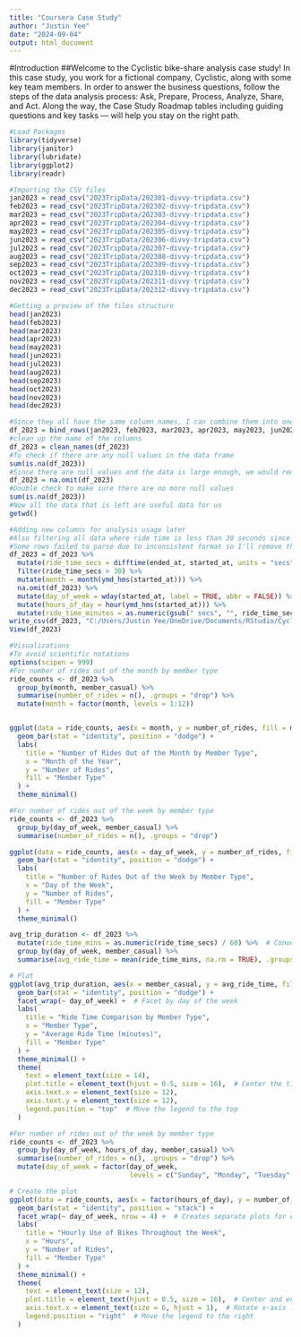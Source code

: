 ---
title: "Coursera Case Study"
author: "Justin Yee"
date: "2024-09-04"
output: html_document
---
#Introduction
##Welcome to the Cyclistic bike-share analysis case study! In this case study, you work for a fictional company, Cyclistic, along with some key team members. In order to answer the business questions, follow the steps of the data analysis process: Ask, Prepare, Process, Analyze, Share, and Act. Along the way, the Case Study Roadmap tables including guiding questions and key tasks — will help you stay on the right path.

```{r}
#Load Packages
library(tidyverse)
library(janitor)
library(lubridate)
library(ggplot2)
library(readr)
```

```{r}
#Importing the CSV files
jan2023 = read_csv("2023TripData/202301-divvy-tripdata.csv")
feb2023 = read_csv("2023TripData/202302-divvy-tripdata.csv")
mar2023 = read_csv("2023TripData/202303-divvy-tripdata.csv")
apr2023 = read_csv("2023TripData/202304-divvy-tripdata.csv")
may2023 = read_csv("2023TripData/202305-divvy-tripdata.csv")
jun2023 = read_csv("2023TripData/202306-divvy-tripdata.csv")
jul2023 = read_csv("2023TripData/202307-divvy-tripdata.csv")
aug2023 = read_csv("2023TripData/202308-divvy-tripdata.csv")
sep2023 = read_csv("2023TripData/202309-divvy-tripdata.csv")
oct2023 = read_csv("2023TripData/202310-divvy-tripdata.csv")
nov2023 = read_csv("2023TripData/202311-divvy-tripdata.csv")
dec2023 = read_csv("2023TripData/202312-divvy-tripdata.csv")
```

```{r}
#Getting a preview of the files structure
head(jan2023)
head(feb2023)
head(mar2023)
head(apr2023)
head(may2023)
head(jun2023)
head(jul2023)
head(aug2023)
head(sep2023)
head(oct2023)
head(nov2023)
head(dec2023)
```

```{r}
#Since they all have the same column names, I can combine them into one date frame
df_2023 = bind_rows(jan2023, feb2023, mar2023, apr2023, may2023, jun2023, jul2023, aug2023, sep2023, oct2023, nov2023, dec2023)
#clean up the name of the columns
df_2023 = clean_names(df_2023)
#To check if there are any null values in the data frame
sum(is.na(df_2023))
#Since there are null values and the data is large enough, we would remove them
df_2023 = na.omit(df_2023)
#Double check to make sure there are no more null values
sum(is.na(df_2023))
#Now all the data that is left are useful data for us
getwd()
```

```{r}
#Adding new columns for analysis usage later
#Also filtering all data where ride time is less than 30 seconds since it may be #invalid data
#Some rows failed to parse due to inconsistent format so I'll remove them
df_2023 = df_2023 %>%
  mutate(ride_time_secs = difftime(ended_at, started_at, units = "secs")) %>%
  filter(ride_time_secs > 30) %>%
  mutate(month = month(ymd_hms(started_at))) %>%
  na.omit(df_2023) %>%
  mutate(day_of_week = wday(started_at, label = TRUE, abbr = FALSE)) %>%
  mutate(hours_of_day = hour(ymd_hms(started_at))) %>%
  mutate(ride_time_minutes = as.numeric(gsub(" secs", "", ride_time_secs)) / 60)
write_csv(df_2023, "C:/Users/Justin Yee/OneDrive/Documents/RStudio/CyclistCaseStudy2023.csv")
View(df_2023)
```

```{r}
#Visualizations
#To avoid scientific notations
options(scipen = 999)
#For number of rides out of the month by member type
ride_counts <- df_2023 %>%
  group_by(month, member_casual) %>%
  summarise(number_of_rides = n(), .groups = "drop") %>%
  mutate(month = factor(month, levels = 1:12))


ggplot(data = ride_counts, aes(x = month, y = number_of_rides, fill = member_casual)) +
  geom_bar(stat = "identity", position = "dodge") +
  labs(
    title = "Number of Rides Out of the Month by Member Type",
    x = "Month of the Year",
    y = "Number of Rides",
    fill = "Member Type"
  ) + 
  theme_minimal()
```

```{r}
#For number of rides out of the week by member type
ride_counts <- df_2023 %>%
  group_by(day_of_week, member_casual) %>%
  summarise(number_of_rides = n(), .groups = "drop")

ggplot(data = ride_counts, aes(x = day_of_week, y = number_of_rides, fill = member_casual)) + 
  geom_bar(stat = "identity", position = "dodge") +
  labs(
    title = "Number of Rides Out of the Week by Member Type",
    x = "Day of the Week",
    y = "Number of Rides",
    fill = "Member Type"
  ) + 
  theme_minimal()
```
```{r}
avg_trip_duration <- df_2023 %>%
  mutate(ride_time_mins = as.numeric(ride_time_secs) / 60) %>%  # Convert seconds to minutes
  group_by(day_of_week, member_casual) %>%
  summarise(avg_ride_time = mean(ride_time_mins, na.rm = TRUE), .groups = "drop")

# Plot
ggplot(avg_trip_duration, aes(x = member_casual, y = avg_ride_time, fill = member_casual)) +
  geom_bar(stat = "identity", position = "dodge") +
  facet_wrap(~ day_of_week) +  # Facet by day of the week
  labs(
    title = "Ride Time Comparison by Member Type",
    x = "Member Type",
    y = "Average Ride Time (minutes)",
    fill = "Member Type"
  ) +
  theme_minimal() +
  theme(
    text = element_text(size = 14),
    plot.title = element_text(hjust = 0.5, size = 16),  # Center the title and increase size
    axis.text.x = element_text(size = 12),
    axis.text.y = element_text(size = 12),
    legend.position = "top"  # Move the legend to the top
  )
```

```{r}
#For number of rides out of the week by member type
ride_counts <- df_2023 %>%
  group_by(day_of_week, hours_of_day, member_casual) %>%
  summarise(number_of_rides = n(), .groups = "drop") %>%
  mutate(day_of_week = factor(day_of_week, 
                              levels = c("Sunday", "Monday", "Tuesday", "Wednesday", "Thursday", "Friday", "Saturday")))

# Create the plot
ggplot(data = ride_counts, aes(x = factor(hours_of_day), y = number_of_rides, fill = member_casual)) +
  geom_bar(stat = "identity", position = "stack") +
  facet_wrap(~ day_of_week, nrow = 4) +  # Creates separate plots for each day of the week
  labs(
    title = "Hourly Use of Bikes Throughout the Week",
    x = "Hours",
    y = "Number of Rides",
    fill = "Member Type"
  ) +
  theme_minimal() +
  theme(
    text = element_text(size = 12),
    plot.title = element_text(hjust = 0.5, size = 16),  # Center and enlarge title
    axis.text.x = element_text(size = 6, hjust = 1),  # Rotate x-axis labels
    legend.position = "right"  # Move the legend to the right
  )
```